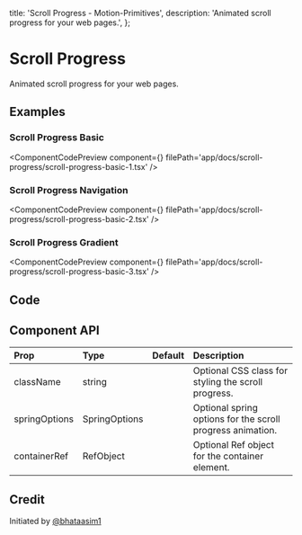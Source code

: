   title: 'Scroll Progress - Motion-Primitives',
  description: 'Animated scroll progress for your web pages.',
};


# Scroll Progress

Animated scroll progress for your web pages.

## Examples

### Scroll Progress Basic

<ComponentCodePreview
  component={<ScrollProgressBasic1 />}
  filePath='app/docs/scroll-progress/scroll-progress-basic-1.tsx'
/>

### Scroll Progress Navigation

<ComponentCodePreview
  component={<ScrollProgressBasic2 />}
  filePath='app/docs/scroll-progress/scroll-progress-basic-2.tsx'
/>

### Scroll Progress Gradient

<ComponentCodePreview
  component={<ScrollProgressBasic3 />}
  filePath='app/docs/scroll-progress/scroll-progress-basic-3.tsx'
/>

## Code

<CodeBlock filePath='components/core/scroll-progress.tsx' />

## Component API

| Prop          | Type          | Default | Description                                                |
| :------------ | :------------ | :------ | :--------------------------------------------------------- |
| className     | string        |         | Optional CSS class for styling the scroll progress.        |
| springOptions | SpringOptions |         | Optional spring options for the scroll progress animation. |
| containerRef  | RefObject     |         | Optional Ref object for the container element.             |

## Credit

Initiated by [@bhataasim1](https://github.com/bhataasim1)
